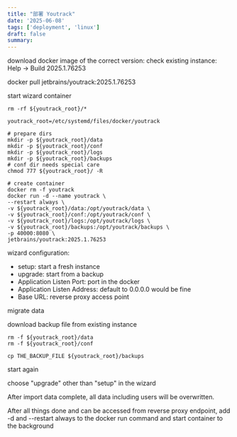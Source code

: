 ```yaml
---
title: "部署 Youtrack"
date: '2025-06-08'
tags: ['deployment', 'linux']
draft: false
summary:
---
```


download docker image of the correct version: check existing instance: Help -> Build 2025.1.76253

docker pull jetbrains/youtrack:2025.1.76253

start wizard container

```
rm -rf ${youtrack_root}/*

youtrack_root=/etc/systemd/files/docker/youtrack

# prepare dirs
mkdir -p ${youtrack_root}/data
mkdir -p ${youtrack_root}/conf
mkdir -p ${youtrack_root}/logs
mkdir -p ${youtrack_root}/backups
# conf dir needs special care
chmod 777 ${youtrack_root}/ -R

# create container
docker rm -f youtrack
docker run -d --name youtrack \
--restart always \
-v ${youtrack_root}/data:/opt/youtrack/data \
-v ${youtrack_root}/conf:/opt/youtrack/conf \
-v ${youtrack_root}/logs:/opt/youtrack/logs \
-v ${youtrack_root}/backups:/opt/youtrack/backups \
-p 40000:8080 \
jetbrains/youtrack:2025.1.76253
```

wizard configuration:

- setup: start a fresh instance
- upgrade: start from a backup
- Application Listen Port: port in the docker
- Application Listen Address: default to 0.0.0.0 would be fine
- Base URL: reverse proxy access point

migrate data

download backup file from existing instance

```
rm -f ${youtrack_root}/data
rm -f ${youtrack_root}/conf

cp THE_BACKUP_FILE ${youtrack_root}/backups
```

start again

choose "upgrade" other than "setup" in the wizard

After import data complete, all data including users will be overwritten.

After all things done and can be accessed from reverse proxy endpoint, add -d and --restart always to the docker run command and start container to the background
